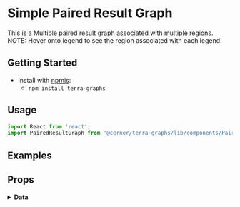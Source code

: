 
# Simple Paired Result Graph

This is a Multiple paired result graph associated with multiple regions.
NOTE: Hover onto legend to see the region associated with each legend.
## Getting Started

- Install with [npmjs](https://www.npmjs.com):
  - `npm install terra-graphs`

## Usage

```jsx
import React from 'react';
import PairedResultGraph from '@cerner/terra-graphs/lib/components/PairedResult/PairedResultGraph';
```

## Examples
<PairedResultGraph />

## Props
<PropsTable />

<details>
<summary style={{fontSize: 24 }}>
<b>Data</b>
</summary>

### Graph Config object
<GraphConfig />

### Data object
<DataObject />
</details>
